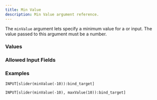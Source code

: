 ```yaml
---
title: Min Value
description: Min Value argument reference.
---
```



<InputFieldArgumentInfo type={InputFieldArgumentType.MIN_VALUE}></InputFieldArgumentInfo>

The `minValue` argument lets specify a minimum value for a <InputFieldLink type={InputFieldType.SLIDER}></InputFieldLink> or <InputFieldLink type={InputFieldType.PROGRESS_BAR}></InputFieldLink> input.
The value passed to this argument must be a number.

### Values

<InputFieldArgumentValuesInfo type={InputFieldArgumentType.MIN_VALUE}></InputFieldArgumentValuesInfo>

### Allowed Input Fields

<InputFieldArgumentAllowedInputFields type={InputFieldArgumentType.MIN_VALUE}></InputFieldArgumentAllowedInputFields>

### Examples

```meta-bind
INPUT[slider(minValue(-10)):bind_target]
```

```meta-bind
INPUT[slider(minValue(-10), maxValue(10)):bind_target]
```
